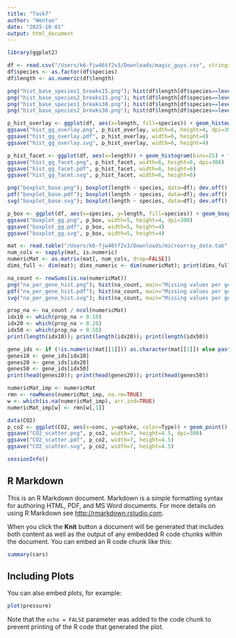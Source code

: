 ```yaml
---
title: "Task7"
author: "Wentao"
date: "2025-10-01"
output: html_document
---
```


```r
library(ggplot2)

df <- read.csv("/Users/k6-fjw46tf2v3/Downloads/magic_guys.csv", stringsAsFactors = FALSE)
df$species <- as.factor(df$species)
df$length <- as.numeric(df$length)

png("hist_base_species1_breaks15.png"); hist(df$length[df$species==levels(df$species)[1]], breaks=15, main=paste(levels(df$species)[1],"Lengths")); dev.off()
png("hist_base_species2_breaks15.png"); hist(df$length[df$species==levels(df$species)[2]], breaks=15, main=paste(levels(df$species)[2],"Lengths")); dev.off()
png("hist_base_species1_breaks30.png"); hist(df$length[df$species==levels(df$species)[1]], breaks=30, main=paste(levels(df$species)[1],"Lengths (30 breaks)")); dev.off()
png("hist_base_species2_breaks30.png"); hist(df$length[df$species==levels(df$species)[2]], breaks=30, main=paste(levels(df$species)[2],"Lengths (30 breaks)")); dev.off()

p_hist_overlay <- ggplot(df, aes(x=length, fill=species)) + geom_histogram(position="identity", alpha=0.5, bins=30) + theme_minimal()
ggsave("hist_gg_overlay.png", p_hist_overlay, width=6, height=4, dpi=300)
ggsave("hist_gg_overlay.pdf", p_hist_overlay, width=6, height=4)
ggsave("hist_gg_overlay.svg", p_hist_overlay, width=6, height=4)

p_hist_facet <- ggplot(df, aes(x=length)) + geom_histogram(bins=25) + facet_wrap(~species, ncol=1) + theme_minimal()
ggsave("hist_gg_facet.png", p_hist_facet, width=6, height=6, dpi=300)
ggsave("hist_gg_facet.pdf", p_hist_facet, width=6, height=6)
ggsave("hist_gg_facet.svg", p_hist_facet, width=6, height=6)

png("boxplot_base.png"); boxplot(length ~ species, data=df); dev.off()
pdf("boxplot_base.pdf"); boxplot(length ~ species, data=df); dev.off()
svg("boxplot_base.svg"); boxplot(length ~ species, data=df); dev.off()

p_box <- ggplot(df, aes(x=species, y=length, fill=species)) + geom_boxplot() + theme_minimal()
ggsave("boxplot_gg.png", p_box, width=5, height=4, dpi=300)
ggsave("boxplot_gg.pdf", p_box, width=5, height=4)
ggsave("boxplot_gg.svg", p_box, width=5, height=4)

mat <- read.table("/Users/k6-fjw46tf2v3/Downloads/microarray_data.tab", header=TRUE, sep="\t", check.names=FALSE, stringsAsFactors=FALSE)
num_cols <- sapply(mat, is.numeric)
numericMat <- as.matrix(mat[, num_cols, drop=FALSE])
dims_full <- dim(mat); dims_numeric <- dim(numericMat); print(dims_full); print(dims_numeric)

na_count <- rowSums(is.na(numericMat))
png("na_per_gene_hist.png"); hist(na_count, main="Missing values per gene"); dev.off()
pdf("na_per_gene_hist.pdf"); hist(na_count, main="Missing values per gene"); dev.off()
svg("na_per_gene_hist.svg"); hist(na_count, main="Missing values per gene"); dev.off()

prop_na <- na_count / ncol(numericMat)
idx10 <- which(prop_na > 0.10)
idx20 <- which(prop_na > 0.20)
idx50 <- which(prop_na > 0.50)
print(length(idx10)); print(length(idx20)); print(length(idx50))

gene_ids <- if (!is.numeric(mat[[1]])) as.character(mat[[1]]) else paste0("gene_", seq_len(nrow(mat)))
genes10 <- gene_ids[idx10]
genes20 <- gene_ids[idx20]
genes50 <- gene_ids[idx50]
print(head(genes10)); print(head(genes20)); print(head(genes50))

numericMat_imp <- numericMat
rmn <- rowMeans(numericMat_imp, na.rm=TRUE)
w <- which(is.na(numericMat_imp), arr.ind=TRUE)
numericMat_imp[w] <- rmn[w[,1]]

data(CO2)
p_co2 <- ggplot(CO2, aes(x=conc, y=uptake, color=Type)) + geom_point() + geom_smooth(method="loess", se=FALSE) + facet_wrap(~Treatment) + theme_minimal()
ggsave("CO2_scatter.png", p_co2, width=7, height=4.5, dpi=300)
ggsave("CO2_scatter.pdf", p_co2, width=7, height=4.5)
ggsave("CO2_scatter.svg", p_co2, width=7, height=4.5)

sessionInfo()


```

## R Markdown

This is an R Markdown document. Markdown is a simple formatting syntax for authoring HTML, PDF, and MS Word documents. For more details on using R Markdown see <http://rmarkdown.rstudio.com>.

When you click the **Knit** button a document will be generated that includes both content as well as the output of any embedded R code chunks within the document. You can embed an R code chunk like this:

```r
summary(cars)
```

## Including Plots

You can also embed plots, for example:

```r
plot(pressure)
```

Note that the `echo = FALSE` parameter was added to the code chunk to prevent printing of the R code that generated the plot.
